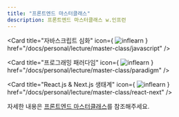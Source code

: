 ```yaml
---
title: "프론트엔드 마스터클래스"
description: 프론트엔드 마스터클래스 w.인프런
---
```



<Cards className='mt-4'>

<Card
  title="자바스크립트 심화"
  icon={
    <Image src="/docs/inflearn.svg" width={20} height={20} alt="inflearn" />
  }
  href="/docs/personal/lecture/master-class/javascript"
/>

<Card
  title="프로그래밍 패러다임"
  icon={
    <Image src="/docs/inflearn.svg" width={20} height={20} alt="inflearn" />
  }
  href="/docs/personal/lecture/master-class/paradigm"
/>

<Card
  title="React.js & Next.js 생태계"
  icon={
    <Image src="/docs/inflearn.svg" width={20} height={20} alt="inflearn" />
  }
  href="/docs/personal/lecture/master-class/react-next"
/>

</Cards>

<Callout title="강의 내용을 그대로 옮기지 않고, 제 생각대로 요약하고 정리했습니다.">

자세한 내용은 [프론트엔드 마스터클래스](https://www.inflearn.com/course/%ED%94%84%EB%A1%A0%ED%8A%B8%EC%97%94%EB%93%9C-%EB%A7%88%EC%8A%A4%ED%84%B0%ED%81%B4%EB%9E%98%EC%8A%A4)를 참조해주세요.

</Callout>

